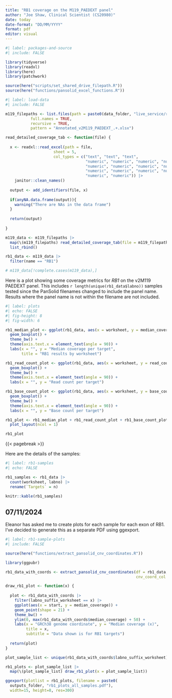 ```yaml
---
title: "RB1 coverage on the M119_PAEDEXT panel"
author: "Joe Shaw, Clinical Scientist (CS20980)"
date: today
date-format: "DD/MM/YYYY"
format: pdf
editor: visual
---
```


```r
#| label: packages-and-source
#| include: FALSE

library(tidyverse)
library(readxl)
library(here)
library(patchwork)

source(here("scripts/set_shared_drive_filepath.R"))
source(here("functions/pansolid_excel_functions.R"))

```

```r
#| label: load-data
#| include: FALSE

m119_filepaths <- list.files(path = paste0(data_folder, "live_service/raw/"), 
           full.names = TRUE,
           recursive = TRUE,
           pattern = "Annotated_v2M119_PAEDEXT_.+.xlsx")

read_detailed_coverage_tab <- function(file) {
  
  x <- readxl::read_excel(path = file,
                     sheet = 5,
                     col_types = c("text", "text", "text", 
                                   "numeric", "numeric", "numeric", "numeric",
                                   "numeric", "numeric", "numeric", "numeric",
                                   "numeric", "numeric", "numeric", "numeric",
                                   "numeric", "numeric")) |> 
    janitor::clean_names()
  
  output <- add_identifiers(file, x)
  
  if(anyNA.data.frame(output)){
    warning("There are NAs in the data frame")
  }
  
  return(output)
  
}

m119_data <- m119_filepaths |> 
  map(\(m119_filepaths) read_detailed_coverage_tab(file = m119_filepaths)) |> 
  list_rbind()

rb1_data <- m119_data |> 
  filter(name == "RB1")

# m119_data[!complete.cases(m119_data),]

```

Here is a plot showing some coverage metrics for *RB1* on the v2M119 PAEDEXT panel. This includes `r length(unique(rb1_data$labno))` samples tested since the PanSolid filenames changed to include the panel name. Results where the panel name is not within the filename are not included.

```r
#| label: plots
#| echo: FALSE
#| fig-height: 8
#| fig-width: 6

rb1_median_plot <- ggplot(rb1_data, aes(x = worksheet, y = median_coverage)) +
  geom_boxplot() +
  theme_bw() +
  theme(axis.text.x = element_text(angle = 90)) +
  labs(x = "", y = "Median coverage per target",
       title = "RB1 results by worksheet")

rb1_read_count_plot <- ggplot(rb1_data, aes(x = worksheet, y = read_count)) +
  geom_boxplot() +
  theme_bw() +
  theme(axis.text.x = element_text(angle = 90)) +
  labs(x = "", y = "Read count per target")

rb1_base_count_plot <- ggplot(rb1_data, aes(x = worksheet, y = base_count)) +
  geom_boxplot() +
  theme_bw() +
  theme(axis.text.x = element_text(angle = 90)) +
  labs(x = "", y = "Base count per target")

rb1_plot <- rb1_median_plot + rb1_read_count_plot + rb1_base_count_plot +
  plot_layout(ncol = 1)

rb1_plot

```

{{< pagebreak >}}

Here are the details of the samples:

```r
#| label: rb1-samples
#| echo: FALSE

rb1_samples <- rb1_data |> 
  count(worksheet, labno) |> 
  rename(`Targets` = n)

knitr::kable(rb1_samples)

```

## 07/11/2024

Eleanor has asked me to create plots for each sample for each exon of RB1. I've decided to generate this as a separate PDF using ggexport.

```r
#| label: rb1-sample-plots
#| include: FALSE

source(here("functions/extract_pansolid_cnv_coordinates.R"))

library(ggpubr)

rb1_data_with_coords <- extract_pansolid_cnv_coordinates(df = rb1_data,
                                                         cnv_coord_col = region)

draw_rb1_plot <- function(x) {
  
  plot <- rb1_data_with_coords |> 
    filter(labno_suffix_worksheet == x) |> 
    ggplot(aes(x = start, y = median_coverage)) +
    geom_point(shape = 21) +
    theme_bw() +
    ylim(0, max(rb1_data_with_coords$median_coverage) + 50) +
    labs(x = "GRCh38 genome coordinate", y = "Median coverage (x)",
         title = x,
         subtitle = "Data shown is for RB1 targets")
  
  return(plot)
}

plot_sample_list <- unique(rb1_data_with_coords$labno_suffix_worksheet)

rb1_plots <- plot_sample_list |> 
  map(\(plot_sample_list) draw_rb1_plot(x = plot_sample_list))

ggexport(plotlist = rb1_plots, filename = paste0(
  outputs_folder, "rb1_plots_all_samples.pdf"), 
  width=15, height=8, res=300)

```


